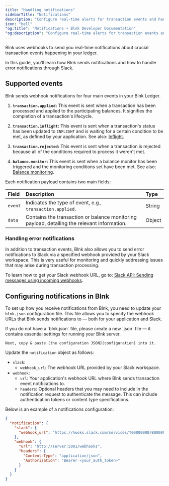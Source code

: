 ```yaml
---
title: "Handling notifications"
sidebarTitle: "Notifications"
description: "Configure real-time alerts for transaction events and handle error notifications through Slack. Stay updated with critical information."
icon: "bell"
"og:title": "Notifications • Blnk Developer Documentation"
"og:description": "Configure real-time alerts for transaction events and handle error notifications through Slack."
---
```



Blnk uses webhooks to send you real-time notifications about crucial transaction events happening in your ledger. 

In this guide, you'll learn how Blnk sends notifications and how to handle error notifications through Slack. 

## Supported events

Blnk sends webhook notifications for four main events in your Blnk Ledger.

1. **`transaction.applied`:** This event is sent when a transaction has been processed and applied to the participating balances. It signifies the completion of a transaction's lifecycle.

2. **`transaction.inflight`:** This event is sent when a transaction's status has been updated to `INFLIGHT` and is waiting for a certain condition to be met, as defined by your application. See also: [ Inflight](../transactions/inflight).

3. **`transaction.rejected`:** This event is sent when a transaction is rejected because all of the conditions required to process it weren't met. 

4. **`balance.monitor`:** This event is sent when a balance monitor has been triggered and the monitoring conditions set have been met. See also: [Balance monitoring](../balances/balance-monitoring).

Each notification payload contains two main fields:

| Field | Description | Type
| :--- | :--- | :---
| `event` | Indicates the type of event, e.g., `transaction.applied`. | String
| `data` | Contains the transaction or balance monitoring payload, detailing the relevant information. | Object

### Handling error notifications

In addition to transaction events, Blnk also allows you to send error notifications to Slack via a specified webhook provided by your Slack workspace. This is very useful for monitoring and quickly addressing issues that may arise during transaction processing.

To learn how to get your Slack webhook URL, go to: [Slack API: Sending messages using incoming webhooks](https://api.slack.com/messaging/webhooks).

## Configuring notifications in Blnk

To set up how you receive notifications from Blnk, you need to update your `blnk.json` configuration file. This file allows you to specify the webhook URLs that Blnk sends notifications to — both for your application and Slack.

<Warning>
    If you do not have a `blnk.json` file, please create a new `json` file — it contains essential settings for running your Blnk server.

    Next, copy & paste [the configuration JSON](configuration) into it.
</Warning>

Update the `notification` object as follows:

- `slack`:
	- `webhook_url`: The webhook URL provided by your Slack workspace.
- `webhook`:
	- `url`: Your application's webhook URL where Blnk sends transaction event notifications to.
	- `headers`: Optional headers that you may need to include in the notification request to authenticate the message. This can include authentication tokens or content type specifications.

Below is an example of a notifications configuration:

```json blnk.json
{
  "notification": {
    "slack": {
      "webhook_url": "https://hooks.slack.com/services/T00000000/B00000000/XXXXXXXXXXXXXXXXXXXXXXXX"
    },
    "webhook": {
      "url": "http://server:5001/webhooks",
      "headers": {
        "Content-Type": "application/json",
        "Authorization": "Bearer <your_auth_token>"
      }
    }
  }
}
```

<NeedHelp />